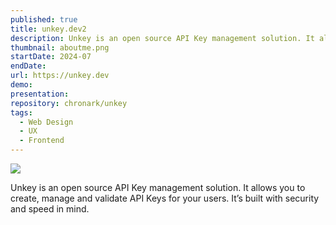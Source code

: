 ```yaml
---
published: true
title: unkey.dev2
description: Unkey is an open source API Key management solution. It allows you to create, manage and validate API Keys for your users. It’s built with security and speed in mind.
thumbnail: aboutme.png
startDate: 2024-07
endDate: 
url: https://unkey.dev
demo: 
presentation: 
repository: chronark/unkey
tags:
  - Web Design
  - UX
  - Frontend
---
```



[![](https://unkey.dev/images/landing/app.png)](https://unkey.dev)

Unkey is an open source API Key management solution. It allows you to create, manage and validate API Keys for your users. It’s built with security and speed in mind.
